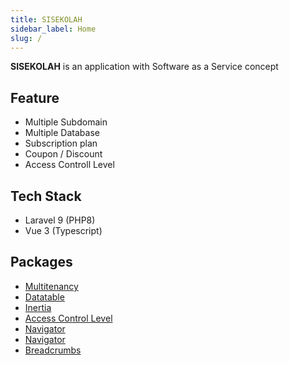 ```yaml
---
title: SISEKOLAH
sidebar_label: Home
slug: /
---
```


**SISEKOLAH** is an application with Software as a Service concept

## Feature

- Multiple Subdomain
- Multiple Database
- Subscription plan
- Coupon / Discount
- Access Controll Level

## Tech Stack

- Laravel 9 (PHP8)
- Vue 3 (Typescript)

## Packages

- [Multitenancy](https://spatie.be/docs/laravel-multitenancy/v3/introduction)
- [Datatable](https://github.com/rizkhal/inertable)
- [Inertia](https://inertiajs.com/)
- [Access Control Level](https://spatie.be/docs/laravel-permission/v5/introduction)
- [Navigator](https://github.com/nedwors/navigator)
- [Navigator](https://github.com/nedwors/navigator)
- [Breadcrumbs](https://github.com/tabuna/breadcrumbs)